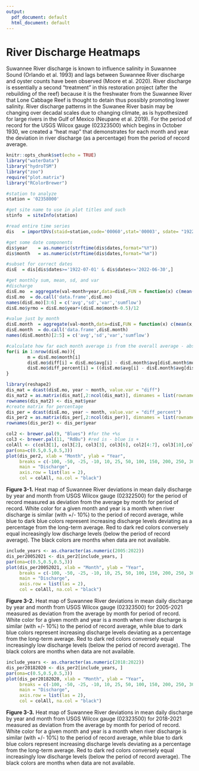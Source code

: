 ```yaml
---
output:
  pdf_document: default
  html_document: default
---
```

# River Discharge Heatmaps  
  
Suwannee River discharge is known to influence salinity in Suwannee Sound (Orlando et al. 1993) and lags between Suwannee River discharge and oyster counts have been observed (Moore et al. 2020). River discharge is essentially a second "treatment" in this restoration project (after the rebuilding of the reef) because it is the freshwater from the Suwannee River that Lone Cabbage Reef is thought to detain thus possibly promoting lower salinity. River discharge patterns in the Suwanee River basin may be changing over decadal scales due to changing climate, as is hypothesized for large rivers in the Gulf of Mexico (Neupane et al. 2019). For the period of record for the USGS Wilcox gauge (02323500) which begins in October 1930, we created a "heat map" that demonstrates for each month and year the deviation in river discharge (as a percentage) from the period of record average.  
```r
knitr::opts_chunk$set(echo = TRUE)
library("waterData")
library("hydroTSM")
library("zoo")
require("plot.matrix")
library("RColorBrewer")

```


```r
#station to analyze
station = '02358000'   

#get site name to use in plot titles and such
stinfo  = siteInfo(station)

#read entire time series
dis   = importDVs(staid=station,code='00060',stat='00003', sdate= "1922-07-01") 

#get some date components
dis$year    = as.numeric(strftime(dis$dates,format="%Y"))
dis$month   = as.numeric(strftime(dis$dates,format="%m")) 

#subset for correct dates
disE  = dis[dis$dates>='1922-07-01' & dis$dates<='2022-06-30',] 

#get monthly sum, mean, sd, and var
#discharge
disE.mo  = aggregate(val~month+year,data=disE,FUN = function(x) c(mean(x,na.rm=T),sd(x,na.rm=T),var(x,na.rm=T),sum(x)))
disE.mo  = do.call('data.frame',disE.mo)
names(disE.mo)[3:6] = c('avg','sd','var','sumflow') 
disE.mo$yrmo = disE.mo$year+(disE.mo$month-0.5)/12       

#value just by month
disE.month  = aggregate(val~month,data=disE,FUN = function(x) c(mean(x,na.rm=T),sd(x,na.rm=T),var(x,na.rm=T),sum(x)))
disE.month  = do.call('data.frame',disE.month)
names(disE.month)[2:5] = c('avg','sd','var','sumflow')

#calculate how far each month average is from the overall average - absolute difference
for(i in 1:nrow(disE.mo)){
        m = disE.mo$month[i]
        disE.mo$diff[i] = disE.mo$avg[i] - disE.month$avg[disE.month$month == m]
        disE.mo$diff_percent[i] = ((disE.mo$avg[i] - disE.month$avg[disE.month$month == m])/disE.month$avg[disE.month$month == m])*100
}

library(reshape2)
dis_mat = dcast(disE.mo, year ~ month, value.var = "diff")
dis_mat2 = as.matrix(dis_mat[,2:ncol(dis_mat)], dimnames = list(rownames = dis_mat$year, colnames = colnames(dis_mat)))
rownames(dis_mat2) <- dis_mat$year
#create matrix for percentage
dis_per = dcast(disE.mo, year ~ month, value.var = "diff_percent")
dis_per2 = as.matrix(dis_per[,2:ncol(dis_per)], dimnames = list(rownames = dis_mat$year, colnames = colnames(dis_mat)))
rownames(dis_per2) <- dis_per$year

```

```r
col2 <- brewer.pal(9, "Blues") #for the +%s
col3 <- brewer.pal(11, "RdBu") #red is - blue is +
colAll <- c(col3[1], col3[2], col3[3], col3[6], col2[4:7], col3[10],col2[8:9], col3[11], "#042333ff") 
par(oma=c(0.5,0.5,0.5,3))
plot(dis_per2, xlab = "Month", ylab = "Year",
     breaks = c(-100, -50, -25, -10, 10, 25, 50, 100, 150, 200, 250, 300, 350, 400),
     main = "Discharge",
     axis.row = list(las = 2),
     col = colAll, na.col = "black")
```
  
**Figure 3-1.**  Heat map of Suwannee River deviations in mean daily discharge by year and month from USGS Wilcox gauge (02322500) for the period of record measured as deviation from the average by month for period of record.  White color for a given month and year is a month when river discharge is similar (with +/- 10%) to the period of record average, while blue to dark blue colors represent increasing discharge levels deviating as a percentage from the long-term average.  Red to dark red colors conversely equal increasingly low discharge levels (below the period of record average). The black colors are months when data are not available.  

```r
include_years <- as.character(as.numeric(2005:2022))
dis_per20052021 <- dis_per2[include_years, ]
par(oma=c(0.5,0.5,0.5,3))
plot(dis_per20052021, xlab = "Month", ylab = "Year",
     breaks = c(-100, -50, -25, -10, 10, 25, 50, 100, 150, 200, 250, 300, 350, 400),
     main = "Discharge",
     axis.row = list(las = 2),
     col = colAll, na.col = "black")
```
  
**Figure 3-2.**  Heat map of Suwannee River deviations in mean daily discharge by year and month from USGS Wilcox gauge (02323500) for 2005-2021 measured as deviation from the average by month for period of record.  White color for a given month and year is a month when river discharge is similar (with +/- 10%) to the period of record average, while blue to dark blue colors represent increasing discharge levels deviating as a percentage from the long-term average.  Red to dark red colors conversely equal increasingly low discharge levels (below the period of record average).  The black colors are months when data are not available.


```r
include_years <- as.character(as.numeric(2018:2022))
dis_per20182020 <- dis_per2[include_years, ]
par(oma=c(0.5,0.5,0.5,3))
plot(dis_per20182020, xlab = "Month", ylab = "Year",
     breaks = c(-100, -50, -25, -10, 10, 25, 50, 100, 150, 200, 250, 300, 350, 400),
     main = "Discharge",
     axis.row = list(las = 2),
     col = colAll, na.col = "black")
```
  
**Figure 3-3.**  Heat map of Suwannee River deviations in mean daily discharge by year and month from USGS Wilcox gauge (02323500) for 2018-2021 measured as deviation from the average by month for period of record.  White color for a given month and year is a month when river discharge is similar (with +/- 10%) to the period of record average, while blue to dark blue colors represent increasing discharge levels deviating as a percentage from the long-term average.  Red to dark red colors conversely equal increasingly low discharge levels (below the period of record average).  The black colors are months when data are not available.